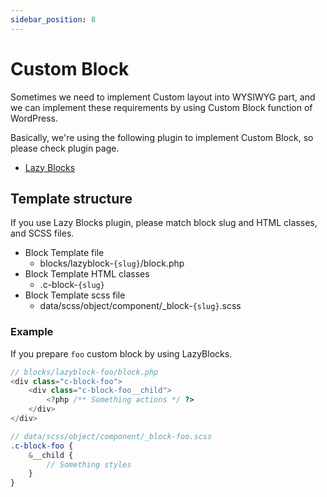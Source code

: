 ```yaml
---
sidebar_position: 8
---
```

# Custom Block

Sometimes we need to implement Custom layout into WYSIWYG part, and we can implement these requirements by using Custom Block function of WordPress.

Basically, we're using the following plugin to implement Custom Block, so please check plugin page.

* [Lazy Blocks](/docs/wordpress/plugins/custom-block/lazy-blocks)

## Template structure

If you use Lazy Blocks plugin, please match block slug and HTML classes, and SCSS files.

* Block Template file
  * blocks/lazyblock-`{slug}`/block.php
* Block Template HTML classes
  * .c-block-`{slug}`
* Block Template scss file
  * data/scss/object/component/_block-`{slug}`.scss

### Example

If you prepare `foo` custom block by using LazyBlocks.

```php
// blocks/lazyblock-foo/block.php
<div class="c-block-foo">
    <div class="c-block-foo__child">
        <?php /** Something actions */ ?>
    </div>
</div>
```

```scss
// data/scss/object/component/_block-foo.scss
.c-block-foo {
    &__child {
        // Something styles
    }
}
```